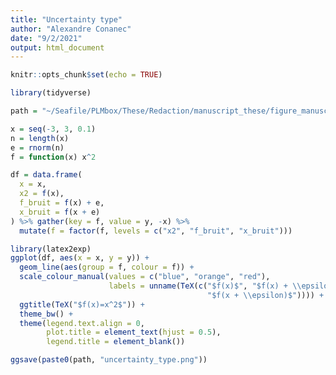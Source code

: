 ```yaml
---
title: "Uncertainty type"
author: "Alexandre Conanec"
date: "9/2/2021"
output: html_document
---
```


```r
knitr::opts_chunk$set(echo = TRUE)
```


```r
library(tidyverse)

path = "~/Seafile/PLMbox/These/Redaction/manuscript_these/figure_manuscript/"

x = seq(-3, 3, 0.1)
n = length(x)
e = rnorm(n)
f = function(x) x^2

df = data.frame(
  x = x,
  x2 = f(x),
  f_bruit = f(x) + e,
  x_bruit = f(x + e)
) %>% gather(key = f, value = y, -x) %>%
  mutate(f = factor(f, levels = c("x2", "f_bruit", "x_bruit")))

library(latex2exp)
ggplot(df, aes(x = x, y = y)) +
  geom_line(aes(group = f, colour = f)) +
  scale_colour_manual(values = c("blue", "orange", "red"),
                      labels = unname(TeX(c("$f(x)$", "$f(x) + \\epsilon$",
                                            "$f(x + \\epsilon)$")))) +
  ggtitle(TeX("$f(x)=x^2$")) +
  theme_bw() +
  theme(legend.text.align = 0,
        plot.title = element_text(hjust = 0.5),
        legend.title = element_blank())

ggsave(paste0(path, "uncertainty_type.png"))
```

